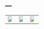 ---
---

<link rel="stylesheet" href="styles.css" type="text/css">

<table padding=10px>
<tr>
<td>
<a href="single_words.html"><img src="single_words.jpg" height=80%></a>
</td>

<td>
<a href="double_words.html"><img src="double_words.jpg" height=80%></a>
</td>

<td>
<a href="lab_table.html"><img src="lab.jpg" height=80%></a>
</td>
</tr>
</table>


